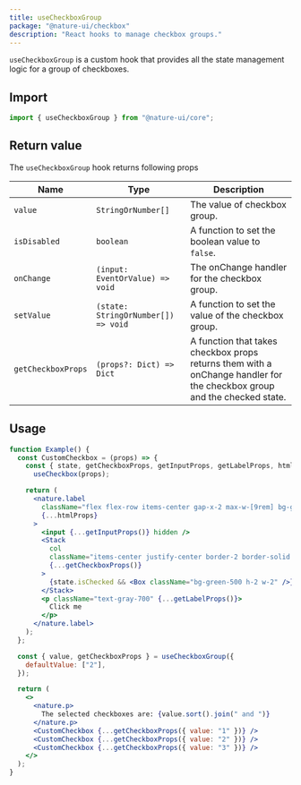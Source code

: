```yaml
---
title: useCheckboxGroup
package: "@nature-ui/checkbox"
description: "React hooks to manage checkbox groups."
---
```


`useCheckboxGroup` is a custom hook that provides all the state management logic
for a group of checkboxes.

## Import

```js
import { useCheckboxGroup } from "@nature-ui/core";
```

## Return value

The `useCheckboxGroup` hook returns following props

| Name               | Type                                | Description                                                                                                             |
| ------------------ | ----------------------------------- | ----------------------------------------------------------------------------------------------------------------------- |
| `value`            | `StringOrNumber[]`                  | The value of checkbox group.                                                                                            |
| `isDisabled`       | `boolean`                           | A function to set the boolean value to `false`.                                                                         |
| `onChange`         | `(input: EventOrValue) => void`     | The onChange handler for the checkbox group.                                                                            |
| `setValue`         | `(state: StringOrNumber[]) => void` | A function to set the value of the checkbox group.                                                                      |
| `getCheckboxProps` | `(props?: Dict) => Dict`            | A function that takes checkbox props returns them with a onChange handler for the checkbox group and the checked state. |

## Usage

```jsx
function Example() {
  const CustomCheckbox = (props) => {
    const { state, getCheckboxProps, getInputProps, getLabelProps, htmlProps } =
      useCheckbox(props);

    return (
      <nature.label
        className="flex flex-row items-center gap-x-2 max-w-[9rem] bg-green-100 border border-solid border-green-500 rounded-lg px-3 py-1 cursor-pointer"
        {...htmlProps}
      >
        <input {...getInputProps()} hidden />
        <Stack
          col
          className="items-center justify-center border-2 border-solid border-green-500 w-4 h-4"
          {...getCheckboxProps()}
        >
          {state.isChecked && <Box className="bg-green-500 h-2 w-2" />}
        </Stack>
        <p className="text-gray-700" {...getLabelProps()}>
          Click me
        </p>
      </nature.label>
    );
  };

  const { value, getCheckboxProps } = useCheckboxGroup({
    defaultValue: ["2"],
  });

  return (
    <>
      <nature.p>
        The selected checkboxes are: {value.sort().join(" and ")}
      </nature.p>
      <CustomCheckbox {...getCheckboxProps({ value: "1" })} />
      <CustomCheckbox {...getCheckboxProps({ value: "2" })} />
      <CustomCheckbox {...getCheckboxProps({ value: "3" })} />
    </>
  );
}
```
